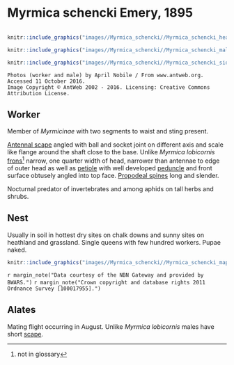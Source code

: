 # **Myrmica schencki** Emery, 1895

```marginfigure
```

```r
knitr::include_graphics("images//Myrmica_schencki//Myrmica_schencki_head.jpg")
```

```r
knitr::include_graphics("images//Myrmica_schencki//Myrmica_schencki_male_head.jpg")
```

```r
knitr::include_graphics("images//Myrmica_schencki//Myrmica_schencki_side.jpg")
```

```block
Photos (worker and male) by April Nobile / From www.antweb.org. Accessed 11 October 2016.
Image Copyright © AntWeb 2002 - 2016. Licensing: Creative Commons Attribution License.
```

## Worker
Member of *Myrmicinae* with two segments to waist and sting present.

[Antennal scape](#glossary) angled with ball and socket joint on different axis and scale like flange around the shaft close to the base. Unlike *Myrmica lobicornis* [frons](#glossary)^[not in glossary] narrow, one quarter width of head, narrower than antennae to edge of outer head as well as [petiole](#glossary) with well developed [peduncle](#glossary) and front surface obtusely angled into top face. [Propodeal spines](#glossary) long and slender.

Nocturnal predator of invertebrates and among aphids on tall herbs and shrubs.

## Nest
Usually in soil in hottest dry sites on chalk downs and sunny sites on heathland and grassland. Single queens with few hundred workers. Pupae naked.

```r
knitr::include_graphics("images//Myrmica_schencki//Myrmica_schencki_map.png")
```
`r margin_note("Data courtesy of the NBN Gateway and provided by BWARS.")`
`r margin_note("Crown copyright and database rights 2011 Ordnance Survey [100017955].")`

## Alates
Mating flight occurring in August. Unlike *Myrmica lobicornis* males have short [scape](#glossary).

\pagebreak